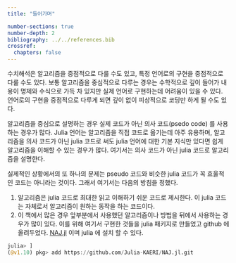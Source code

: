 ```yaml
---
title: "들어가며"

number-sections: true
number-depth: 2
bibliography: ../../references.bib
crossref:
  chapters: false
---
```


수치해석은 알고리즘을 중점적으로 다룰 수도 있고, 특정 언어로의 구현을 중점적으로 다룰 수도 있다. 보통 알고리즘을 중심적으로 다루는 경우는 수학적으로 깊이 들어가 내용이 명제와 수식으로 가득 차 있지만 실제 언어로 구현하는데 어려움이 있을 수 있다. 언어로의 구현을 중점적으로 다루게 되면 깊이 없이 피상적으로 코딩만 하게 될 수도 있다.

알고리즘을 중심으로 설명하는 경우 실제 코드가 아닌 의사 코드(psedo code) 를 사용하는 경우가 많다. Julia 언어는 알고리즘을 직접 코드로 옮기는데 아주 유용하며, 알고리즘을 의사 코드가 아닌 julia 코드로 써도 julia 언어에 대한 기본 지식만 있다면 쉽게 알고리즘을 이해할 수 있는 경우가 많다. 여기서는 의사 코드가 아닌 julia 코드로 알고리즘을 설명한다. 

실제적인 상황에서의 또 하나의 문제는 pseudo 코드와 비슷한 julia 코드가 꼭 효울적인 코드는 아니라는 것이다. 그래서 여기서는 다음의 방침을 정했다.

1. 알고리즘은 julia 코드로 최대한 읽고 이해하기 쉬운 코드로 제시한다. 이 julia 코드는 자체로서 알고리즘이 원하는 동작을 하는 코드이다.
2. 이 책에서 많은 경우 앞부분에서 사용했던 알고리즘이나 방법을 뒤에서 사용하는 경우가 많이 있다. 이를 위해 여기서 구현한 것들을 julia 패키지로 만들었고 github 에 올려두었다. [NAJ.jl](https://github.com/Julia-KAERI/NAJ.jl.git) 이며 julia 에 설치 할 수 있다.

```julia
julia> ]
(@v1.10) pkg> add https://github.com/Julia-KAERI/NAJ.jl.git
```



